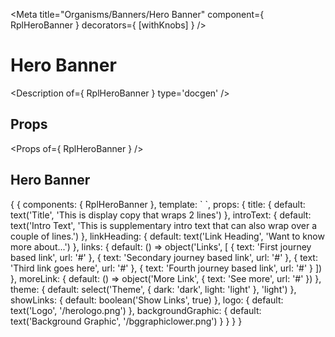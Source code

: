 
<Meta title="Organisms/Banners/Hero Banner" component={ RplHeroBanner } decorators={ [withKnobs] } />

# Hero Banner

<Description of={ RplHeroBanner } type='docgen' />

## Props

<Props of={ RplHeroBanner } />

## Hero Banner
<Preview>
  <Story name="Hero Banner" height="600px">
    {
      {
        components: { RplHeroBanner },
        template: `
          <rpl-hero-banner
            :title="title" :introText="introText"
            :linkHeading="linkHeading" :links="links"
            :moreLink="moreLink"
            :theme="theme"
            :showLinks="showLinks"
            :logo="logo"
            :backgroundGraphic="backgroundGraphic"
            class="rpl-site-constrain--on-all"
          />
        `,
        props: {
          title: {
            default: text('Title', 'This is display copy that wraps 2 lines')
          },
          introText: {
            default: text('Intro Text', 'This is supplementary intro text that can also wrap over a couple of lines.')
          },
          linkHeading: {
            default: text('Link Heading', 'Want to know more about...')
          },
          links: {
            default: () => object('Links', [
              { text: 'First journey based link', url: '#' },
              { text: 'Secondary journey based link', url: '#' },
              { text: 'Third link goes here', url: '#' },
              { text: 'Fourth journey based link', url: '#' }
            ])
          },
          moreLink: {
            default: () => object('More Link', { text: 'See more', url: '#' })
          },
          theme: {
            default: select('Theme', { dark: 'dark', light: 'light' }, 'light')
          },
          showLinks: {
            default: boolean('Show Links', true)
          },
          logo: {
            default: text('Logo', '/herologo.png')
          },
          backgroundGraphic: {
            default: text('Background Graphic', '/bggraphiclower.png')
          }
        }
      }
    }
  </Story>
</Preview>
